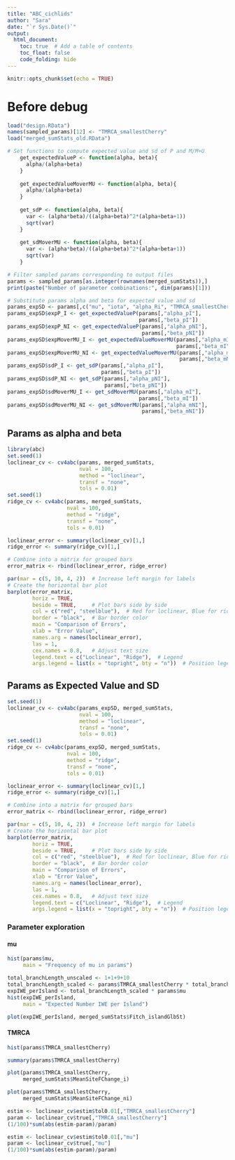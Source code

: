 ```yaml
---
title: "ABC_cichlids"
author: "Sara"
date: "`r Sys.Date()`"
output: 
  html_document:
    toc: true  # Add a table of contents
    toc_float: false
    code_folding: hide
---
```


```r
knitr::opts_chunk$set(echo = TRUE)
```

# Before debug

```r
load("design.RData")
names(sampled_params)[12] <- "TMRCA_smallestCherry"
load("merged_sumStats_old.RData")
```

```r
# Set functions to compute expected value and sd of P and M/M+U
    get_expectedValueP <- function(alpha, beta){
      alpha/(alpha+beta)
    }
  
    get_expectedValueMoverMU <- function(alpha, beta){
      alpha/(alpha+beta)
    }
  
    get_sdP <- function(alpha, beta){
      var <- (alpha*beta)/((alpha+beta)^2*(alpha+beta+1))
      sqrt(var)
    }
  
    get_sdMoverMU <- function(alpha, beta){
      var <- (alpha*beta)/((alpha+beta)^2*(alpha+beta+1))
      sqrt(var)
    }
```


```r
# Filter sampled params corresponding to output files
params <- sampled_params[as.integer(rownames(merged_sumStats)),]
print(paste("Number of parameter combinations:", dim(params)[1]))
```

```r
# Substitute params alpha and beta for expected value and sd
params_expSD <- params[,c("mu", "iota", "alpha_Ri", "TMRCA_smallestCherry")]
params_expSD$expP_I <- get_expectedValueP(params[,"alpha_pI"], 
                                          params[,"beta_pI"])
params_expSD$expP_NI <- get_expectedValueP(params[,"alpha_pNI"],
                                           params[,"beta_pNI"])   
params_expSD$expMoverMU_I <- get_expectedValueMoverMU(params[,"alpha_mI"],
                                                      params[,"beta_mI"])
params_expSD$expMoverMU_NI <- get_expectedValueMoverMU(params[,"alpha_mNI"],
                                                       params[,"beta_mNI"])
params_expSD$sdP_I <- get_sdP(params[,"alpha_pI"],
                              params[,"beta_pI"])
params_expSD$sdP_NI <- get_sdP(params[,"alpha_pNI"],
                               params[,"beta_pNI"])
params_expSD$sdMoverMU_I <- get_sdMoverMU(params[,"alpha_mI"],
                                          params[,"beta_mI"])
params_expSD$sdMoverMU_NI <- get_sdMoverMU(params[,"alpha_mNI"],
                                           params[,"beta_mNI"])
```

## Params as alpha and beta

```r
library(abc)
set.seed(1)
loclinear_cv <- cv4abc(params, merged_sumStats,
                       nval = 100,
                       method = "loclinear",
                       transf = "none",
                       tols = 0.01)
set.seed(1)
ridge_cv <- cv4abc(params, merged_sumStats,
                   nval = 100, 
                   method = "ridge",
                   transf = "none",
                   tols = 0.01)
```

```r
loclinear_error <- summary(loclinear_cv)[1,]
ridge_error <- summary(ridge_cv)[1,]
```

```r
# Combine into a matrix for grouped bars
error_matrix <- rbind(loclinear_error, ridge_error)

par(mar = c(5, 10, 4, 2))  # Increase left margin for labels
# Create the horizontal bar plot
barplot(error_matrix, 
        horiz = TRUE, 
        beside = TRUE,     # Plot bars side by side
        col = c("red", "steelblue"),  # Red for loclinear, Blue for ridge (cv)
        border = "black",  # Bar border color
        main = "Comparison of Errors",
        xlab = "Error Value",
        names.arg = names(loclinear_error),
        las = 1, 
        cex.names = 0.8,   # Adjust text size
        legend.text = c("Loclinear", "Ridge"),  # Legend
        args.legend = list(x = "topright", bty = "n"))  # Position legend
```


## Params as Expected Value and SD

```r
set.seed(1)
loclinear_cv <- cv4abc(params_expSD, merged_sumStats,
                       nval = 100,
                       method = "loclinear",
                       transf = "none",
                       tols = 0.01)
set.seed(1)
ridge_cv <- cv4abc(params_expSD, merged_sumStats,
                   nval = 100, 
                   method = "ridge",
                   transf = "none",
                   tols = 0.01)
```

```r
loclinear_error <- summary(loclinear_cv)[1,]
ridge_error <- summary(ridge_cv)[1,]
```

```r
# Combine into a matrix for grouped bars
error_matrix <- rbind(loclinear_error, ridge_error)

par(mar = c(5, 10, 4, 2))  # Increase left margin for labels
# Create the horizontal bar plot
barplot(error_matrix, 
        horiz = TRUE, 
        beside = TRUE,     # Plot bars side by side
        col = c("red", "steelblue"),  # Red for loclinear, Blue for ridge (cv)
        border = "black",  # Bar border color
        main = "Comparison of Errors",
        xlab = "Error Value",
        names.arg = names(loclinear_error),
        las = 1, 
        cex.names = 0.8,   # Adjust text size
        legend.text = c("Loclinear", "Ridge"),  # Legend
        args.legend = list(x = "topright", bty = "n"))  # Position legend
```


### Parameter exploration

#### mu

```r
hist(params$mu,
     main = "Frequency of mu in params")
```

```r
total_branchLength_unscaled <- 1+1+9+10
total_branchLength_scaled <- params$TMRCA_smallestCherry * total_branchLength_unscaled
expIWE_perIsland <- total_branchLength_scaled * params$mu
hist(expIWE_perIsland,
     main = "Expected Number IWE per Island")
```

```r
plot(expIWE_perIsland, merged_sumStats$Fitch_islandGlbSt)
```

#### TMRCA

```r
hist(params$TMRCA_smallestCherry)
```

```r
summary(params$TMRCA_smallestCherry)
```


```r
plot(params$TMRCA_smallestCherry,
     merged_sumStats$MeanSiteFChange_i)
```

```r
plot(params$TMRCA_smallestCherry,
     merged_sumStats$MeanSiteFChange_ni)
```

```r
estim <- loclinear_cv$estim$tol0.01[,"TMRCA_smallestCherry"]
param <- loclinear_cv$true[,"TMRCA_smallestCherry"]
(1/100)*sum(abs(estim-param)/param)
```
```r
estim <- loclinear_cv$estim$tol0.01[,"mu"]
param <- loclinear_cv$true[,"mu"]
(1/100)*sum(abs(estim-param)/param)
```




